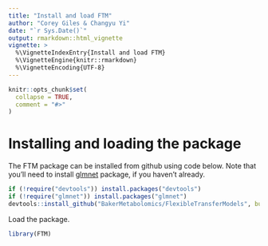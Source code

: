 ```yaml
---
title: "Install and load FTM"
author: "Corey Giles & Changyu Yi"
date: "`r Sys.Date()`"
output: rmarkdown::html_vignette
vignette: >
  %\VignetteIndexEntry{Install and load FTM}
  %\VignetteEngine{knitr::rmarkdown}
  %\VignetteEncoding{UTF-8}
---
```



```r
knitr::opts_chunk$set(
  collapse = TRUE,
  comment = "#>"
)
```

# Installing and loading the package

The FTM package can be installed from github using code below. Note that you'll need to install [glmnet](https://glmnet.stanford.edu/articles/glmnet.html) package, if you haven't already.

```r
if (!require("devtools")) install.packages("devtools")
if (!require("glmnet")) install.packages("glmnet")
devtools::install_github("BakerMetabolomics/FlexibleTransferModels", build_vignettes = TRUE)
```

Load the package.

```r
library(FTM)
```


